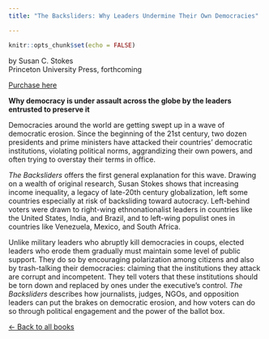 ```yaml
---
title: "The Backsliders: Why Leaders Undermine Their Own Democracies"

---
```

  
  
```r
knitr::opts_chunk$set(echo = FALSE)
```

by Susan C. Stokes <br/>
Princeton University Press, forthcoming

[Purchase here](https://www.amazon.com/Backsliders-Leaders-Undermine-Their-Democracies/dp/0691271542/ref=sr_1_2?crid=TCHB9OLMROM)


**Why democracy is under assault across the globe by the leaders entrusted to preserve it**

Democracies around the world are getting swept up in a wave of democratic erosion. Since the beginning of the 21st century, two dozen presidents and prime ministers have attacked their countries’ democratic institutions, violating political norms, aggrandizing their own powers, and often trying to overstay their terms in office.

*The Backsliders* offers the first general explanation for this wave. Drawing on a wealth of original research, Susan Stokes shows that increasing income inequality, a legacy of late-20th century globalization, left some countries especially at risk of backsliding toward autocracy. Left-behind voters were drawn to right-wing ethnonationalist leaders in countries like the United States, India, and Brazil, and to left-wing populist ones in countries like Venezuela, Mexico, and South Africa. 

Unlike military leaders who abruptly kill democracies in coups, elected leaders who erode them gradually must maintain some level of public support. They do so by encouraging polarization among citizens and also by trash-talking their democracies: claiming that the institutions they attack are corrupt and incompetent. They tell voters that these institutions should be torn down and replaced by ones under the executive’s control. *The Backsliders* describes how journalists, judges, NGOs, and opposition leaders can put the brakes on democratic erosion, and how voters can do so through political engagement and the power of the ballot box.


[&larr; Back to all books](books.html)